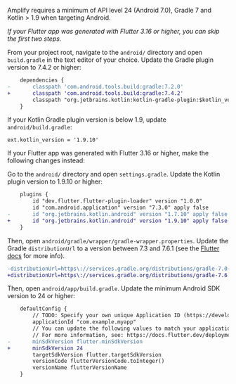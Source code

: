 Amplify requires a minimum of API level 24 (Android 7.0), Gradle 7 and Kotlin > 1.9 when targeting Android.

_If your Flutter app was generated with Flutter 3.16 or higher, you can skip the first two steps._

From your project root, navigate to the `android/` directory and open `build.gradle` in the text editor of your choice. Update the Gradle plugin version to 7.4.2 or higher:

```diff
    dependencies {
-       classpath 'com.android.tools.build:gradle:7.2.0'
+       classpath 'com.android.tools.build:gradle:7.4.2'
        classpath "org.jetbrains.kotlin:kotlin-gradle-plugin:$kotlin_version"
    }
```

If your Kotlin Gradle plugin version is below 1.9, update `android/build.gradle`:

```
ext.kotlin_version = '1.9.10'
```

If your Flutter app was generated with Flutter 3.16 or higher, make the following changes instead:

Go to the `android/` directory and open `settings.gradle`. Update the Kotlin plugin version to 1.9.10 or higher:

```diff
    plugins {
        id "dev.flutter.flutter-plugin-loader" version "1.0.0"
        id "com.android.application" version "7.3.0" apply false
-       id "org.jetbrains.kotlin.android" version "1.7.10" apply false
+       id "org.jetbrains.kotlin.android" version "1.9.10" apply false
    }
```

Then, open `android/gradle/wrapper/gradle-wrapper.properties`. Update the Gradle `distributionUrl` to a version between 7.3 and 7.6.1 (see the [Flutter docs](https://docs.flutter.dev/release/breaking-changes/android-java-gradle-migration-guide) for more info).

```diff
-distributionUrl=https\://services.gradle.org/distributions/gradle-7.0-all.zip
+distributionUrl=https\://services.gradle.org/distributions/gradle-7.6.1-all.zip
```

Then, open `android/app/build.gradle`. Update the minimum Android SDK version to 24 or higher:

```diff
    defaultConfig {
        // TODO: Specify your own unique Application ID (https://developer.android.com/studio/build/application-id.html).
        applicationId "com.example.myapp"
        // You can update the following values to match your application needs.
        // For more information, see: https://docs.flutter.dev/deployment/android#reviewing-the-gradle-build-configuration.
-       minSdkVersion flutter.minSdkVersion
+       minSdkVersion 24
        targetSdkVersion flutter.targetSdkVersion
        versionCode flutterVersionCode.toInteger()
        versionName flutterVersionName
    }
```
